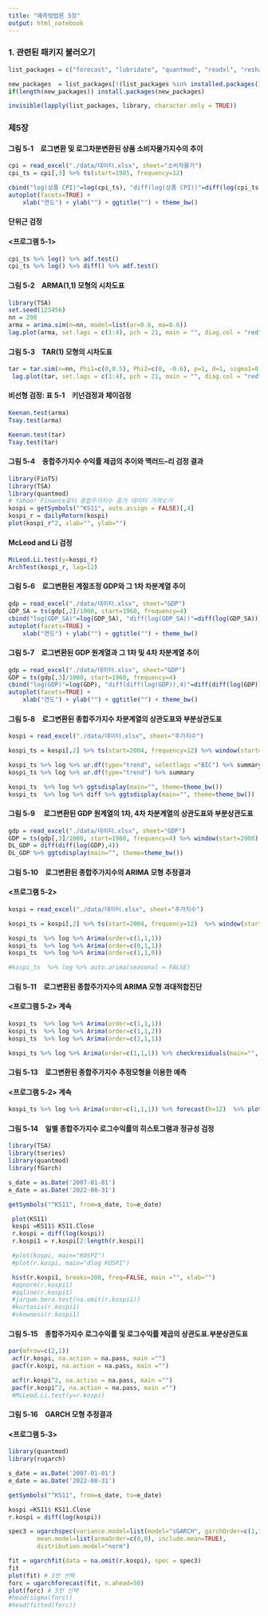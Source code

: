 ---
title: "예측방법론 5장"
output: html_notebook
---

### 1. 관련된 패키지 불러오기

```{r, message=FALSE, eval=FALSE, results='hide'}
list_packages = c("forecast", "lubridate", "quantmod", "readxl", "reshape2", "scales", "tidyverse","xts", "zoo", "tseries", "urca","TSA", "FinTS", "fGarch")

new_packages  = list_packages[!(list_packages %in% installed.packages()[,"Package"])]
if(length(new_packages)) install.packages(new_packages)

invisible(lapply(list_packages, library, character.only = TRUE))

```

### 제5장

#### 그림 5-1　로그변환 및 로그차분변환된 상품 소비자물가지수의 추이
```{r}
cpi = read_excel("./data/데이터.xlsx", sheet="소비자물가")
cpi_ts = cpi[,3] %>% ts(start=1985, frequency=12) 

cbind("log(상품 CPI)"=log(cpi_ts), "diff(log(상품 CPI))"=diff(log(cpi_ts))) %>%
autoplot(facets=TRUE) +
    xlab("연도") + ylab("") + ggtitle("") + theme_bw()
```
#### 단위근 검정
#### <프로그램 5-1>
```{r}
cpi_ts %>% log() %>% adf.test()
cpi_ts %>% log() %>% diff() %>% adf.test()
```

#### 그림 5-2　ARMA(1,1) 모형의 시차도표

```{r}
library(TSA)
set.seed(123456)
nn = 200
arma = arima.sim(n=nn, model=list(ar=0.6, ma=0.6))
lag.plot(arma, set.lags = c(1:4), pch = 21, main = "", diag.col = "red")
```

#### 그림 5-3　TAR(1) 모형의 시차도표

```{r}
tar = tar.sim(n=nn, Phi1=c(0,0.5), Phi2=c(0, -0.6), p=1, d=1, sigma1=0.5, thd = -1, sigma2=1)$y
 lag.plot(tar, set.lags = c(1:4), pch = 21, main = "", diag.col = "red")
```

#### 비선형 검정: 표 5-1　키넌검정과 체이검정
```{r}
Keenan.test(arma)
Tsay.test(arma)

Keenan.test(tar)
Tsay.test(tar)

```
####  그림 5-4　종합주가지수 수익률 제곱의 추이와 맥러드–리 검정 결과

```{r}
library(FinTS)
library(TSA)
library(quantmod)
# Yahoo! Finance로터 종합주가지수 종가 데이터 가져오기 
kospi = getSymbols("^KS11", auto.assign = FALSE)[,4]
kospi_r = dailyReturn(kospi)
plot(kospi_r^2, xlab="", ylab="")
```

####  McLeod and Li 검정 

```{r}
McLeod.Li.test(y=kospi_r)
ArchTest(kospi_r, lag=12)
```
#### 그림 5-6　로그변환된 계절조정 GDP와 그 1차 차분계열 추이

```{r}
gdp = read_excel("./data/데이터.xlsx", sheet="GDP")
GDP_SA = ts(gdp[,2]/1000, start=1960, frequency=4)
cbind("log(GDP_SA)"=log(GDP_SA), "diff(log(GDP_SA))"=diff(log(GDP_SA))) %>%
autoplot(facets=TRUE) +
    xlab("연도") + ylab("") + ggtitle("") + theme_bw()
```
#### 그림 5-7　로그변환된 GDP 원계열과 그 1차 및 4차 차분계열 추이

```{r}
gdp = read_excel("./data/데이터.xlsx", sheet="GDP")
GDP = ts(gdp[,3]/1000, start=1960, frequency=4)
cbind("log(GDP)"=log(GDP), "diff(diff(log(GDP)),4)"=diff(diff(log(GDP)),4)) %>%
autoplot(facets=TRUE) +
    xlab("연도") + ylab("") + ggtitle("") + theme_bw()
```

#### 그림 5-8　로그변환된 종합주가지수 차분계열의 상관도표와 부분상관도표

```{r}
kospi = read_excel("./data/데이터.xlsx", sheet="주가지수")

kospi_ts = kospi[,2] %>% ts(start=2004, frequency=12) %>% window(start=2010)

kospi_ts %>% log %>% ur.df(type="trend", selectlags ="BIC") %>% summary
kospi_ts %>% log %>% ur.df(type="trend") %>% summary

kospi_ts  %>% log %>% ggtsdisplay(main="", theme=theme_bw()) 
kospi_ts  %>% log %>% diff %>% ggtsdisplay(main="", theme=theme_bw())
```
#### 그림 5-9 　로그변환된 GDP 원계열의 1차, 4차 차분계열의 상관도표와 부분상관도표

```{r}
gdp = read_excel("./data/데이터.xlsx", sheet="GDP")
GDP = ts(gdp[,3]/1000, start=1960, frequency=4) %>% window(start=2000)  
DL_GDP = diff(diff(log(GDP),4))
DL_GDP %>% ggtsdisplay(main="", theme=theme_bw()) 
```

#### 그림 5-10　로그변환된 종합주가지수의 ARIMA 모형 추정결과
#### <프로그램 5-2>
```{r}
kospi = read_excel("./data/데이터.xlsx", sheet="주가지수")

kospi_ts = kospi[,2] %>% ts(start=2004, frequency=12)  %>% window(start=2010)

kospi_ts  %>% log %>% Arima(order=c(1,1,1))
kospi_ts  %>% log %>% Arima(order=c(0,1,1))
kospi_ts  %>% log %>% Arima(order=c(1,1,0))                            

#kospi_ts  %>% log %>% auto.arima(seasonal = FALSE)
```
#### 그림 5-11　로그변환된 종합주가지수의 ARIMA 모형 과대적합진단
#### <프로그램 5-2> 계속
```{r}
kospi_ts  %>% log %>% Arima(order=c(1,1,1))
kospi_ts  %>% log %>% Arima(order=c(1,1,2))
kospi_ts  %>% log %>% Arima(order=c(2,1,1))                            

kospi_ts %>% log %>% Arima(order=c(1,1,1)) %>% checkresiduals(main="", theme=theme_bw())
```
#### 그림 5-13　로그변환된 종합주가지수 추정모형을 이용한 예측
#### <프로그램 5-2> 계속
```{r}
kospi_ts %>% log %>% Arima(order=c(1,1,1)) %>% forecast(h=12)  %>% plot(main="")
```
####  그림 5-14　일별 종합주가지수 로그수익률의 히스토그램과 정규성 검정

```{r}
library(TSA)
library(tseries)
library(quantmod)
library(fGarch)

s_date = as.Date('2007-01-01')
e_date = as.Date('2022-08-31')

getSymbols("^KS11", from=s_date, to=e_date)

 plot(KS11)
 kospi =KS11$ KS11.Close
 r.kospi = diff(log(kospi))
 r.kospi1 = r.kospi[2:length(r.kospi)] 

 #plot(kospi, main="KOSPI")
 #plot(r.kospi, main="dlog KOSPI")

 hist(r.kospi1, breaks=100, freq=FALSE, main ="", xlab="")
 #qqnorm(r.kospi1)
 #qqline(r.kospi1)
 #jarque.bera.test(na.omit(r.kospi1))
 #kurtosis(r.kospi1)
 #skewness(r.kospi1)
```

#### 그림 5-15　종합주가지수 로그수익률 및 로그수익률 제곱의 상관도표․부분상관도표

```{r}
par(mfrow=c(2,1))
 acf(r.kospi, na.action = na.pass, main ="")
 pacf(r.kospi, na.action = na.pass, main ="")

 acf(r.kospi^2, na.action = na.pass, main ="")
 pacf(r.kospi^2, na.action = na.pass, main ="")
 #McLeod.Li.test(y=r.kospi)
```
#### 그림 5-16　GARCH 모형 추정결과 
#### <프로그램 5-3>
```{r}
library(quantmod)
library(rugarch)

s_date = as.Date('2007-01-01')
e_date = as.Date('2022-08-31')

getSymbols("^KS11", from=s_date, to=e_date)

kospi =KS11$ KS11.Close
r.kospi = diff(log(kospi))

spec3 = ugarchspec(variance.model=list(model="sGARCH", garchOrder=c(1,1)), 
		mean.model=list(armaOrder=c(0,0), include.mean=TRUE),  
		distribution.model="norm")

fit = ugarchfit(data = na.omit(r.kospi), spec = spec3)
fit
plot(fit) # 3번 선택
forc = ugarchforecast(fit, n.ahead=50)
plot(forc) # 3번 선택
#head(sigma(forc))
#head(fitted(forc))
```
